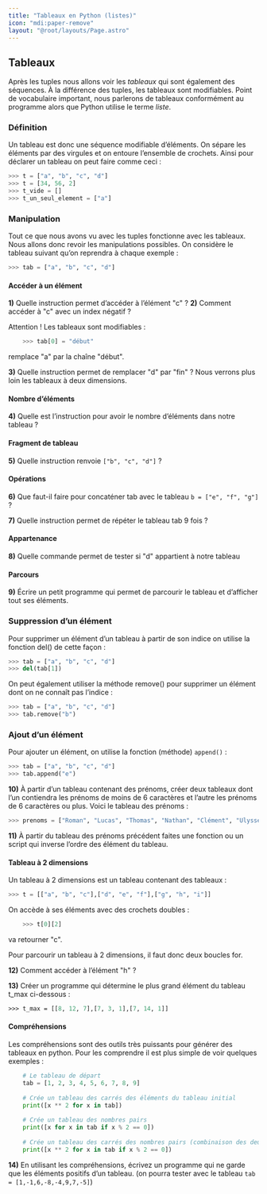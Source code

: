 ```yaml
---
title: "Tableaux en Python (listes)"
icon: "mdi:paper-remove"
layout: "@root/layouts/Page.astro"
---
```


## Tableaux

Après les tuples nous allons voir les _tableaux_ qui sont également des
séquences. À la différence des tuples, les tableaux sont modifiables. Point de
vocabulaire important, nous parlerons de tableaux conformément au programme
alors que Python utilise le terme _liste_.

### Définition

Un tableau est donc une séquence modifiable d’éléments. On sépare les éléments
par des virgules et on entoure l’ensemble de crochets. Ainsi pour déclarer un
tableau on peut faire comme ceci :

```py
>>> t = ["a", "b", "c", "d"]
>>> t = [34, 56, 2]
>>> t_vide = []
>>> t_un_seul_element = ["a"]
```

### Manipulation

Tout ce que nous avons vu avec les tuples fonctionne avec les tableaux. Nous
allons donc revoir les manipulations possibles. On considère le tableau
suivant qu’on reprendra à chaque exemple :

```py
>>> tab = ["a", "b", "c", "d"]
```

#### Accéder à un élément

**1)** Quelle instruction permet d’accéder à l’élément "c" ?
**2)** Comment accéder à "c" avec un index négatif ?

Attention ! Les tableaux sont modifiables :
```py
    >>> tab[0] = "début"
```
remplace "a" par la chaîne "début".

**3)** Quelle instruction permet de remplacer "d" par "fin" ?
Nous verrons plus loin les tableaux à deux dimensions.

#### Nombre d’éléments

**4)** Quelle est l’instruction pour avoir le nombre d’éléments dans notre
tableau ?

#### Fragment de tableau

**5)** Quelle instruction renvoie `["b", "c", "d"]` ?

#### Opérations

**6)** Que faut-il faire pour concaténer tab avec le tableau `b = ["e", "f",
"g"]` ?

**7)** Quelle instruction permet de répéter le tableau tab 9 fois ?

#### Appartenance

**8)** Quelle commande permet de tester si "d" appartient à notre tableau

#### Parcours

**9)** Écrire un petit programme qui permet de parcourir le tableau et
d’afficher tout ses éléments.

### Suppression d’un élément

Pour supprimer un élément d’un tableau à partir de son indice on utilise la
fonction del() de cette façon :

```py
>>> tab = ["a", "b", "c", "d"]
>>> del(tab[1])
```

On peut également utiliser la méthode remove() pour supprimer un élément dont
on ne connaît pas l’indice :

```py
>>> tab = ["a", "b", "c", "d"]
>>> tab.remove("b")
```

### Ajout d’un élément

Pour ajouter un élément, on utilise la fonction (méthode) `append()` :

```py
>>> tab = ["a", "b", "c", "d"]
>>> tab.append("e")
```

**10)** À partir d’un tableau contenant des prénoms, créer deux tableaux dont
l’un contiendra les prénoms de moins de 6 caractères et l’autre les prénoms de
6 caractères ou plus. Voici le tableau des prénoms :

```py
>>> prenoms = ["Roman", "Lucas", "Thomas", "Nathan", "Clément", "Ulysse", "Noam", "Aksel", "Logan", "Florian-Olivier", "Lélio", "Alexis"]
```

**11)** À partir du tableau des prénoms précédent faites une fonction ou un
script qui inverse l’ordre des élément du tableau.

#### Tableau à 2 dimensions

Un tableau à 2 dimensions est un tableau contenant des tableaux :

```py
>>> t = [["a", "b", "c"],["d", "e", "f"],["g", "h", "i"]]
```

On accède à ses éléments avec des crochets doubles :

```py
    >>> t[0][2]
```
va retourner "c".

Pour parcourir un tableau à 2 dimensions, il faut donc deux boucles for.

**12)** Comment accéder à l’élément "h" ?

**13)** Créer un programme qui détermine le plus grand élément du tableau
t_max ci-dessous :

```p    
>>> t_max = [[8, 12, 7],[7, 3, 1],[7, 14, 1]]
```

#### Compréhensions

Les compréhensions sont des outils très puissants pour générer des tableaux en
python. Pour les comprendre il est plus simple de voir quelques exemples :
```py
    # Le tableau de départ
    tab = [1, 2, 3, 4, 5, 6, 7, 8, 9]
    
    # Crée un tableau des carrés des éléments du tableau initial
    print([x ** 2 for x in tab])
    
    # Crée un tableau des nombres pairs
    print([x for x in tab if x % 2 == 0])
    
    # Crée un tableau des carrés des nombres pairs (combinaison des deux)
    print([x ** 2 for x in tab if x % 2 == 0])
```

**14)** En utilisant les compréhensions, écrivez un programme qui ne garde que
les éléments positifs d’un tableau. (on pourra tester avec le tableau `tab =
[1,-1,6,-8,-4,9,7,-5]`)
